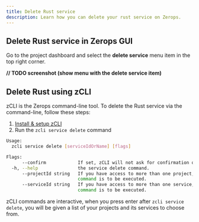 ```yaml
---
title: Delete Rust service
description: Learn how you can delete your rust service on Zerops.
---
```


## Delete Rust service in Zerops GUI

Go to the project dashboard and select the **delete service** menu item in the top right corner.

**// TODO screenshot (show menu with the delete service item)**

## Delete Rust using zCLI

zCLI is the Zerops command-line tool. To delete the Rust service via the command-line, follow these steps:

1. [Install & setup zCLI](/references/cli)
2. Run the `zcli service delete` command

```sh
Usage:
  zcli service delete [serviceIdOrName] [flags]

Flags:
      --confirm            If set, zCLI will not ask for confirmation of destructive operations.
  -h, --help               the service delete command.
      --projectId string   If you have access to more than one project, you must specify the project ID for which the
                           command is to be executed.
      --serviceId string   If you have access to more than one service, you must specify the service ID for which the
                           command is to be executed.
```

zCLI commands are interactive, when you press enter after `zcli service delete`, you will be given a list of your projects and its services to choose from.
